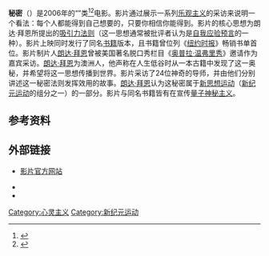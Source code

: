 {{Expand English|The Secret (2006 film)}}
{{Infobox Film |
  name     = 秘密<br>{{lang|en|The Secret}} |
  image          = |
  director       = [[Drew_Heriot|Drew Heriot]] |
  executive producer   = [[朗达·拜恩|朗达·拜恩]] |
  exec producer  = [[朗达·拜恩|朗达·拜恩]] |
  producer       = [[朗达·拜恩|朗达·拜恩]]（[[執行製作人|执行制片人]]）、保罗·哈灵顿（制片人） |
  production manager       = [[Glenda_Bell|Glenda Bell]] |
  distributor    = [[Prime_Time_Productions|Prime Time Productions]] |
  released   = 2006年3月26日 |
  runtime        = 87分钟 |
  language = 英语 |
}}
'''秘密'''（{{lang-en|'''''The Secret'''''}}）是2006年的“{{link-en|自我帮助|Self-help}}”类<ref name=la_times>{{cite news|last=Klein |first=Karin |title=''Self-help gone nutty'' |publisher=LA Times |date=2007-02-13 |url=http://www.latimes.com/news/opinion/la-oe-klein13feb13,0,3953992.story?coll=la-opinion-rightrail |accessdate=2007-01-13 |deadurl=yes |archiveurl=https://web.archive.org/web/20070221030456/http://www.latimes.com/news/opinion/la-oe-klein13feb13%2C0%2C3953992.story?coll=la-opinion-rightrail |archivedate=2007-02-21 }} </ref><ref name=newsweek>{{cite news | last = Adler | first = Jerry | title = ''Decoding The Secret'' | publisher = Newsweek | date = 2007-03-05 | url = http://www.newsweek.com/id/36603 | accessdate = 2008-05-08 | archive-date = 2008-04-29 | archive-url = https://web.archive.org/web/20080429194253/http://www.newsweek.com/id/36603 | dead-url = no }}</ref>电影。影片通过展示一系列[[乐观主义|乐观主义]]的采访来说明一个看法：每个人都能得到自己想要的，只要你相信你能得到。影片的核心思想为朗达·拜恩所提出的[[吸引力法則_(新思維)|吸引力法则]]（这一思想通常被批评者认为是[[自证预言|自我应验预言]]的一种）。影片上映同时发行了同名[[秘密_(書)|书籍]]版本，且书籍曾位列《[[纽约时报|纽约时报]]》畅销书单首位。影片制片人[[朗达·拜恩|朗达·拜恩]]曾被美国著名脱口秀栏目《[[奥普拉·温弗里秀|奥普拉·温弗里秀]]》邀请作为嘉宾采访。[[朗达·拜恩|朗达·拜恩]]为澳洲人，他声称在人生低谷时从一本古籍中发现了这一奥秘，并希望将这一思想传播到世界。影片采访了24位神奇的导师，并由他们分别讲述这一秘密法则发挥效用的故事。[[朗达·拜恩|朗达·拜恩]]认为这秘密属于[[新思想运动|新思想运动]]（[[新纪元运动|新纪元运动]]的组分之一）的一部分。影片与同名书籍皆有在宣传[[量子神秘主义|量子神秘主义]]。

==参考资料==
{{reflist}}

==外部链接==
*{{en}}[http://www.thesecret.tv 影片官方网站] {{Wayback|url=http://www.thesecret.tv/ |date=20200831030739 }}
*{{en}}{{imdb title|0846789}}
*{{zh-cn}}{{douban}}

{{Movie-stub}}<!--当本条目补充可供查证来源并明显超过3,000 bytes以上可移除此行-->

{{DEFAULTSORT:Secret, The}}
[[Category:心灵主义|Category:心灵主义]]
[[Category:新纪元运动|Category:新纪元运动]]
